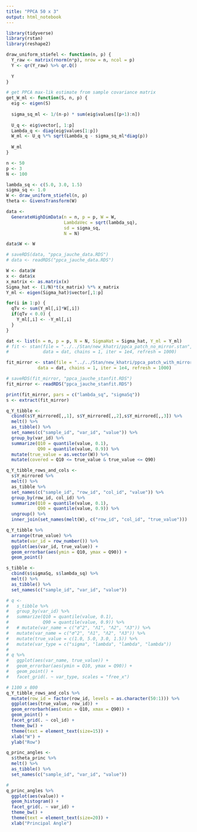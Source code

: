 ```yaml
---
title: "PPCA 50 x 3"
output: html_notebook
---
```


```r
library(tidyverse)
library(rstan)
library(reshape2)

draw_uniform_stiefel <- function(n, p) {
  Y_raw <- matrix(rnorm(n*p), nrow = n, ncol = p)
  Y <- qr(Y_raw) %>% qr.Q()
  
  Y
}

# get PPCA max-lik estimate from sample covariance matrix
get_W_ml <- function(S, n, p) {
  eig <- eigen(S)
  
  sigma_sq_ml <- 1/(n-p) * sum(eig$values[(p+1):n])
  
  U_q <- eig$vector[, 1:p]
  Lambda_q <- diag(eig$values[1:p])
  W_ml <- U_q %*% sqrt(Lambda_q - sigma_sq_ml*diag(p))
  
  W_ml
}
```

```r
n <- 50
p <- 3
N <- 100

lambda_sq <- c(5.0, 3.0, 1.5)
sigma_sq <- 1.0
W <- draw_uniform_stiefel(n, p)
theta <- GivensTransform(W)

data <-
  GenerateHighDimData(n = n, p = p, W = W,
                      LambdaVec = sqrt(lambda_sq),
                      sd = sigma_sq,
                      N = N)

data$W <- W

# saveRDS(data, "ppca_jauche_data.RDS")
# data <- readRDS("ppca_jauche_data.RDS")
```

```r
W <- data$W
x <- data$x
x_matrix <- as.matrix(x)
Sigma_hat <- (1/N)*t(x_matrix) %*% x_matrix
Y_ml <- eigen(Sigma_hat)$vector[,1:p]

for(i in 1:p) {
  qTv <- sum(Y_ml[,i]*W[,i])
  if(qTv < 0.0) {
    Y_ml[,i] <- -Y_ml[,i]
  }
}

dat <- list(n = n, p = p, N = N, SigmaHat = Sigma_hat, Y_ml = Y_ml)
# fit <- stan(file = "../../Stan/new_khatri/ppca_patch_no_mirror.stan",
#             data = dat, chains = 1, iter = 1e4, refresh = 1000)

fit_mirror <- stan(file = "../../Stan/new_khatri/ppca_patch_with_mirror_new.stan",
            data = dat, chains = 1, iter = 1e4, refresh = 1000)

# saveRDS(fit_mirror, "ppca_jauche_stanfit.RDS")
fit_mirror <- readRDS("ppca_jauche_stanfit.RDS")
```

```r
print(fit_mirror, pars = c("lambda_sq", "sigmaSq"))
s <- extract(fit_mirror)

q_Y_tibble <-
  cbind(s$Y_mirrored[,,1], s$Y_mirrored[,,2],s$Y_mirrored[,,3]) %>%
  melt() %>%
  as_tibble() %>%
  set_names(c("sample_id", "var_id", "value")) %>%
  group_by(var_id) %>%
  summarize(Q10 = quantile(value, 0.1),
            Q90 = quantile(value, 0.9)) %>%
  mutate(true_value = as.vector(W)) %>%
  mutate(covered = Q10 <= true_value & true_value <= Q90)

q_Y_tibble_rows_and_cols <-
  s$Y_mirrored %>%
  melt() %>%
  as_tibble %>%
  set_names(c("sample_id", "row_id", "col_id", "value")) %>%
  group_by(row_id, col_id) %>%
  summarize(Q10 = quantile(value, 0.1),
            Q90 = quantile(value, 0.9)) %>%
  ungroup() %>%
  inner_join(set_names(melt(W), c("row_id", "col_id", "true_value")))

q_Y_tibble %>%
  arrange(true_value) %>%
  mutate(var_id = row_number()) %>%
  ggplot(aes(var_id, true_value)) +
  geom_errorbar(aes(ymin = Q10, ymax = Q90)) +
  geom_point()

s_tibble <-
  cbind(s$sigmaSq, s$lambda_sq) %>%
  melt() %>%
  as_tibble() %>%
  set_names(c("sample_id", "var_id", "value"))

# q <- 
#   s_tibble %>%
#   group_by(var_id) %>%
#   summarize(Q10 = quantile(value, 0.1),
#             Q90 = quantile(value, 0.9)) %>%
#   # mutate(var_name = c("σ^2", "Λ1", "Λ2", "Λ3")) %>%
#   mutate(var_name = c("σ^2", "Λ1", "Λ2", "Λ3")) %>%
#   mutate(true_value = c(1.0, 5.0, 3.0, 1.5)) %>%
#   mutate(var_type = c("sigma", "lambda", "lambda", "lambda"))
# 
# q %>%
#   ggplot(aes(var_name, true_value)) +
#   geom_errorbar(aes(ymin = Q10, ymax = Q90)) +
#   geom_point() +
#   facet_grid(. ~ var_type, scales = "free_x")

# 1100 x 800
q_Y_tibble_rows_and_cols %>%
  mutate(row_id = factor(row_id, levels = as.character(50:1))) %>%
  ggplot(aes(true_value, row_id)) +
  geom_errorbarh(aes(xmin = Q10, xmax = Q90)) +
  geom_point() +
  facet_grid(. ~ col_id) +
  theme_bw() +
  theme(text = element_text(size=15)) +
  xlab("W") +
  ylab("Row")
```
```r
q_princ_angles <-
  s$theta_princ %>%
  melt() %>%
  as_tibble() %>%
  set_names(c("sample_id", "var_id", "value"))

# 
q_princ_angles %>%
  ggplot(aes(value)) +
  geom_histogram() +
  facet_grid(. ~ var_id) +
  theme_bw() +
  theme(text = element_text(size=20)) +
  xlab("Principal Angle")
```


